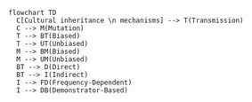 ```mermaid
flowchart TD
  C[Cultural inheritance \n mechanisms] --> T(Transmission)
  C --> M(Mutation)
  T --> BT(Biased)
  T --> UT(Unbiased)
  M --> BM(Biased)
  M --> UM(Unbiased)
  BT --> D(Direct)
  BT --> I(Indirect)
  I --> FD(Frequency-Dependent)
  I --> DB(Demonstrator-Based)
```